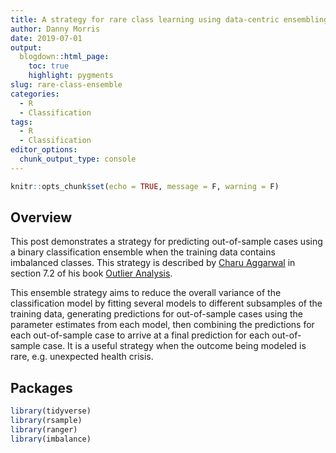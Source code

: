 ```yaml
---
title: A strategy for rare class learning using data-centric ensembling
author: Danny Morris
date: 2019-07-01
output: 
  blogdown::html_page:
    toc: true
    highlight: pygments
slug: rare-class-ensemble
categories:
  - R
  - Classification
tags:
  - R
  - Classification
editor_options: 
  chunk_output_type: console
---
```


```r
knitr::opts_chunk$set(echo = TRUE, message = F, warning = F)
```

## Overview

This post demonstrates a strategy for predicting out-of-sample cases using a binary classification ensemble when the training data contains imbalanced classes. This strategy is described by [Charu Aggarwal](http://charuaggarwal.net/) in section 7.2 of his book [Outlier Analysis](https://www.amazon.com/Outlier-Analysis-Charu-C-Aggarwal/dp/3319475770/ref=pd_cp_14_1?pd_rd_w=8M3qy&pf_rd_p=ef4dc990-a9ca-4945-ae0b-f8d549198ed6&pf_rd_r=3TGSZZ1H5HYKMT0G80Q8&pd_rd_r=f1e3c156-9e78-11e9-801d-cdc96cae2e7b&pd_rd_wg=DXbV0&pd_rd_i=3319475770&psc=1&refRID=3TGSZZ1H5HYKMT0G80Q8). 

This ensemble strategy aims to reduce the overall variance of the classification model by fitting several models to different subsamples of the training data, generating predictions for out-of-sample cases using the parameter estimates from each model, then combining the predictions for each out-of-sample case to arrive at a final prediction for each out-of-sample case. It is a useful strategy when the outcome being modeled is rare, e.g. unexpected health crisis.

## Packages

```r
library(tidyverse) 
library(rsample)   
library(ranger) 
library(imbalance)
library(yardstick)

options(yardstick.event_first = F)
```

## Data

```r
sample_df <- imbalance::banana %>%
  as_tibble()
```

Class distribution.

```r
sample_df %>%
  count(Class) %>%
  mutate(pct_n = n/sum(n))
```

## Training and out-of-sample splits

```r
split_pct <- 0.8

set.seed(9560)

split_idx <- rsample::initial_split(
  data = sample_df, 
  prop = split_pct,
  strata = "Class"
)
```

```r
train <- rsample::training(split_idx)

out_of_sample <- rsample::assessment(split_idx)
```

## Generate subsamples from training data

```r
# determine the number of rows to which the negative class is down-sampled
# by default, set to the number of positive cases
downsample_level <- train %>%
  dplyr::filter(Class == "positive") %>%
  nrow()

subsample_idx <- seq(1,  25, 1)

subsamples <- purrr::map(subsample_idx, function(idx) {
  train %>%
    dplyr::group_by(Class) %>%
    sample_n(size = downsample_level) %>%
    ungroup()
}) 
```

## Fit ensemble of models

```r
models <- map(subsamples, function(idx) {
  ranger_model <- ranger::ranger(
    formula = as.factor(Class) ~ .,
    data = idx,
    probability = T
  )
})
```

## Predicted labels via ensemble

```r
probs <- map(models, function(idx) {
  predict(idx, data = out_of_sample)$predictions[, "positive"]
}) 

avg_prob <- probs %>%
  bind_cols() %>%
  apply(., 1., mean)

pred_label <- ifelse(avg_prob >= 0.5, "positive", "negative")
```

## Results

```r
ensemble_f1 <- f_meas_vec(out_of_sample$Class, factor(pred_label))

map_dbl(probs, function(prob) {
  label <- ifelse(prob >= 0.5, "positive", "negative")
  yardstick::f_meas_vec(out_of_sample$Class, factor(label))
}) %>%
  enframe(name = "Subsample", value = "Subsample_F1") %>%
  mutate(Ensemble_F1 = ensemble_f1) %>%
  gather(Metric, Value, -Subsample) %>%
  ggplot(aes(x = Subsample, y = Value)) +
  geom_line(aes(group = Metric, color = Metric), lwd = 1) +
  scale_color_manual(values = c("blue", "gray80")) +
  labs(title = "F1 across 25 subsamples",
       subtitle = "The ensemble reduces variation and improves accuracy.") +
  theme_bw()
```
